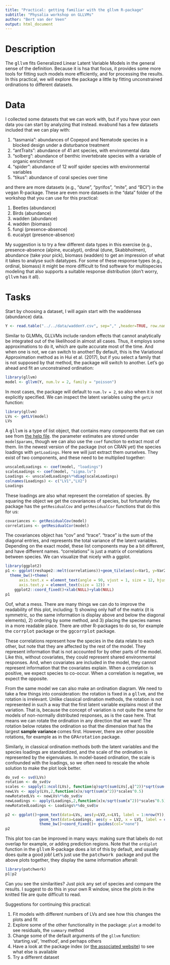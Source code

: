 ```yaml
---
title: "Practical: getting familiar with the gllvm R-package"
subtitle: "Physalia workshop on GLLVMs"
author: "Bert van der Veen"
output: html_document
---
```


# Description

The <tt>gllvm</tt> fits Generalized Linear Latent Variable Models in the general sense of the definition. Because it is hsa that focus, it provides some more tools for fitting such models more efficiently, and for processing the results. In this practical, we will explore the package a little by fitting unconstrained ordinations to different datasets.

# Data

I collected some datasets that we can work with, but if you have your own data you can start by analyzing that instead. <tt>mvabund</tt> has a few datasets included that we can play with:

1. "tasmania": abundances of Copepod and Nematode species in a blocked design under a disturbance treatment
2. "antTraits": abundance of 41 ant species, with environmental data
3. "solberg": abundance of benthic invertebrate species with a variable of organic enrichment
4. "spider": abundance of 12 wolf spider species with environmental variables
5. "tikus":  abundance of coral species over time

and there are more datasets (e.g., "dune", "pyrifos", "mite", and "BCI") in the <tt>vegan</tt> R-package. These are even more datasets in the "data" folder of the workshop that you can use for this practical:

1. Beetles (abundance)
2. Birds (abundance)
3. wadden (abundance)
4. wadden (biomass)
4. fungi (presence-absence)
5. eucalypt (presence-absence)

My suggestion is to try a few different data types in this exercise (e.g., presence-absence (alpine, eucalypt), ordinal (dune, Skabbholmen), abundance (take your pick), biomass (wadden) to get an impression of what it takes to analyse such datatypes. For some of these response types (e.g., ordinal, biomass) it might be more difficult to find software for multispecies modeling that also supports a suitable response distribution (don't worry, <tt>gllvm</tt> has it all).

# Tasks

Start by choosing a dataset, I will again start with the waddensea (abundance) data.

```r
Y <- read.table("../../data/waddenY.csv", sep="," ,header=TRUE, row.names = 2)[,-1]
```

Similar to GLMMs, GLLVMs include random effects that cannot analytically be integrated out of the likelihood in almost all cases. Thus, it employs some approximations to do it, which are quite accurate most of the time. And when one is not, we can switch to another! By default, this is the Variational Approximation method as in Hui et al. (2017), but if you select a family that is not supposed by that method, the package will switch to another. Let's go ahead and fit an unconstrained ordination:

```r
library(gllvm)
model <- gllvm(Y, num.lv = 2, family = "poisson")
```

In most cases, the package will default to `num.lv = 2`, so also when it is not explicitly specified. We can inspect the latent variables using the `getLV` function:

```r
library(gllvm)
LVs <- getLV(model)
LVs
```

A <tt>gllvm</tt> is a type of list object, that contains many components that we can see from [the help file](https://jenniniku.github.io/gllvm/reference/gllvm.html).
the parameter estimates are stored under `model$params`, though we can also use the `coef` function to extract most of them. Iin the newest version of the package (not on CRAN yet) the species loadings with `getLoadings`. Here we will just extract them ourselves. They exist of two components, and these need to be multiplied together:

```r
unscaledLoadings <- coef(model, "loadings")
scaleLoadings <- coef(model, "sigma.lv")
Loadings <- unscaledLoadings%*%diag(scaleLoadings)
colnames(Loadings) <- c("LV1","LV2")
Loadings
```         

These loadings are also what represent the correlation of species. By squaring the object we get the covariances of species, but fortunately the package has the `getResidualCov` and `getResidualCor` functions that do this for us:

```r
covariances <- getResidualCov(model)
correlations <- getResidualCor(model)
``` 

The covariances object has "cov" and "trace". "trace" is the sum of the diagonal entries, and represents the total variance of the latent variables. Depending on the exact model, these list components may be a bit different, and have different names. "correlations" is just a matrix of correlations between species. We can visualize that nicely with a ggplot.

```r
library(ggplot2)
p1 <- ggplot(reshape2::melt(correlations))+geom_tile(aes(x=Var1, y=Var2, fill = value))+scale_fill_gradient2(low="blue",high="red",mid = "white")+
  theme_bw()+theme(
      axis.text.x = element_text(angle = 90, vjust = 1, size = 12, hjust = 1),
      axis.text.y = element_text(size = 12)) +
    ggplot2::coord_fixed()+xlab(NULL)+ylab(NULL)
p1
```

Oof, what a mess. There are many things we can do to improve the readability of this plot, including: 1) showing only half of the matrix (it is symmetric, so the same information is display above and below the diagonal elements), 2) ordering by some method, and 3) placing the species names in a more readable place. There are other R-packages to do so, for example the <tt>corrplot</tt> package or the <tt>ggcorrplot</tt> package.

These correlations represent how the species in the data relate to each other, but note that they are affected by the rest of the model. They represent information that is not accounted for by other parts of the model. Like this, without covariates, they could represent shared environmental responses. And, when covariates are included in the model, they cannot represent information that the covariates explain. When a correlation is positive, we expect species to co-occur. When a correlation is negative, we expect the opposite.

From the same model we can also make an ordination diagram. We need to take a few things into consideration: the rotation is fixed in a <tt>gllvm</tt>, and the rotation is irrelevant. Unlike classical ordination methods, the rotation is not represented in such a way that the first latent variable explains most of the variation. That is, because the concept of variation is not quite the same for models of non-normally distributed responses, as is the case here. That means we can rotate the ordination in any direction that we want! The rotation below rotates the ordination so that the dimension that has the largest <b> sample variance </b> comes first. However, there are other possible rotations, for example as in the <tt>GPArotation</tt> package.

Similarly, in classical ordination methods both the latent variables and the species loadings are standardized, and the scale of the ordination is represented by the eigenvalues. In model-based ordination, the scale is confounded with the loadings, so we often need to rescale the whole solution to make the plot look better.

```r
do_svd <- svd(LVs)
rotation <- do_svd$v
scales <- sapply(1:ncol(LVs), function(q)sqrt(sum(LVs[,q]^2))*sqrt(sum(Loadings[,q]^2)))
newLVs <- apply(LVs,2,function(x)x/sqrt(sum(x^2))*scales^0.5)
newRotatedLVs <- newLVs%*%do_svd$v
newLoadings <- apply(Loadings,2,function(x)x/sqrt(sum(x^2))*scales^0.5)
newRotatedLoadings <- Loadings%*%do_svd$v

p2 <- ggplot()+geom_text(data=LVs, aes(y=LV2,x=LV1, label = 1:nrow(Y)), col = "grey")+
               geom_text(data=Loadings, aes(y = LV2, x = LV1, label = colnames(Y), col = "blue"))+
               theme_bw()+coord_fixed()+ guides(col="none")
p2
```

This plot too can be improved in many ways: making sure that labels do not overlap for example, or adding prediction regions. Note that the `ordiplot` function in the <tt>gllvm</tt> R-package does a lot of this by default, and usually does quite a good job! Let's just use the <tt> patchwork </tt> package and put the above plots together, they display the same information afterall:

```r
library(patchwork)
p1|p2
```

Can you see the similarities? Just pick any set of species and compare the results. I suggest to do this in your own R window, since the plots in the knitted file are quite difficult to read.

Suggestions for continuing this practical:

1) Fit models with different numbers of LVs and see how this changes the plots and fit
2) Explore some of the other functionality in the package: `plot` a model to see residuals, the `summary` method
3) Change some of the default arguments of the `gllvm` function: 'starting.val', 'method', and perhaps others
4) Have a look at the package index (or [the associated website](https://jenniniku.github.io/gllvm/reference)) to see what else is available
5) Try a different dataset
